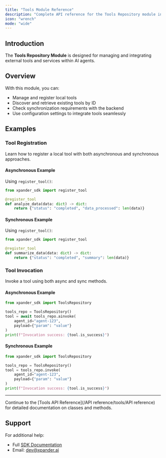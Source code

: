 ```yaml
---
title: "Tools Module Reference"
description: "Complete API reference for the Tools Repository module including all classes, methods, properties, and parameters"
icon: "wrench"
mode: "wide"
---
```


## Introduction

The **Tools Repository Module** is designed for managing and integrating external tools and services within AI agents.

## Overview

With this module, you can:

- Manage and register local tools
- Discover and retrieve existing tools by ID
- Check synchronization requirements with the backend
- Use configuration settings to integrate tools seamlessly

## Examples

### Tool Registration

Learn how to register a local tool with both asynchronous and synchronous approaches.

#### Asynchronous Example

Using `register_tool()`:

```python
from xpander_sdk import register_tool

@register_tool
def analyze_data(data: dict) -> dict:
    return {"status": "completed", "data_processed": len(data)}
```

#### Synchronous Example

Using `register_tool()`:

```python
from xpander_sdk import register_tool

@register_tool
def summarize_data(data: dict) -> dict:
    return {"status": "completed", "summary": len(data)}
```

### Tool Invocation

Invoke a tool using both async and sync methods.

#### Asynchronous Example

```python
from xpander_sdk import ToolsRepository

tools_repo = ToolsRepository()
tool = await tools_repo.ainvoke(
    agent_id="agent-123",
    payload={"param": "value"}
)
print(f"Invocation success: {tool.is_success}")
```

#### Synchronous Example

```python
from xpander_sdk import ToolsRepository

tools_repo = ToolsRepository()
tool = tools_repo.invoke(
    agent_id="agent-123",
    payload={"param": "value"}
)
print(f"Invocation success: {tool.is_success}")
```

---

Continue to the [Tools API Reference](/API reference/tools/API reference) for detailed documentation on classes and methods.

## Support

For additional help:
- Full [SDK Documentation](https://docs.xpander.ai)
- Email: dev@xpander.ai

